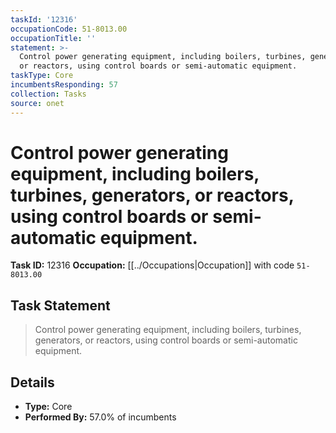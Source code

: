 ```yaml
---
taskId: '12316'
occupationCode: 51-8013.00
occupationTitle: ''
statement: >-
  Control power generating equipment, including boilers, turbines, generators,
  or reactors, using control boards or semi-automatic equipment.
taskType: Core
incumbentsResponding: 57
collection: Tasks
source: onet
---
```

# Control power generating equipment, including boilers, turbines, generators, or reactors, using control boards or semi-automatic equipment.

**Task ID:** 12316
**Occupation:** [[../Occupations|Occupation]] with code `51-8013.00`

## Task Statement

> Control power generating equipment, including boilers, turbines, generators, or reactors, using control boards or semi-automatic equipment.

## Details

- **Type:** Core
- **Performed By:** 57.0% of incumbents

## Context

This task is part of the standard duties performed in this occupation. The percentage indicates how common this task is among workers in the field.

## Related Information

- **Skills Required:** See [[../Skills|Skills]] collection
- **Abilities Required:** See [[../Abilities|Abilities]] collection
- **Knowledge Required:** See [[../Knowledge|Knowledge]] collection

